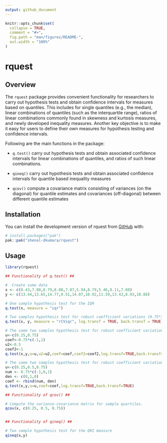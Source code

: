 ```yaml
---
output: github_document
---
```


<!-- README.md is generated from README.Rmd. Please edit that file -->

```r
knitr::opts_chunk$set(
  collapse = TRUE,
  comment = "#>",
  fig.path = "man/figures/README-",
  out.width = "100%"
)
```

# rquest

<!-- badges: start -->
<!-- badges: end -->

## Overview

The `rquest` package provides convenient functionality for researchers to carry out hypothesis tests and obtain confidence intervals for measures based on quantiles. This includes for single quantiles (e.g., the median), linear combinations of quantiles (such as the interquartile range), ratios
of linear combinations commonly found in skewness and kurtosis measures, and newly developed inequality measures. Another key objective is to
make it easy for users to define their own measures for hypothesis testing and confidence intervals.

Following are the main functions in the package:

* `q.test()` carry out hypothesis tests and obtain associated confidence intervals for linear combinations of quantiles, and ratios of such linear combinations.

* `qineq()` carry out hypothesis tests and obtain associated confidence intervals for quantile based inequality measures

* `qcov()` compute a covariance matrix consisting of variances (on the diagonal) for quantile estimates and covariances (off-diagonal) between different quantile estimates


## Installation

You can install the development version of rquest from [GitHub](https://github.com/) with:

``` r
# install.packages("pak")
pak::pak("shenal-dkumara/rquest")
```


## Usage

```r
library(rquest)

## Functionality of q.test() ##

#  Create some data
x <- c(8.43,7.08,8.79,8.88,7.87,5.94,8.79,5.46,8.11,7.08)
y <- c(13.44,13.65,14.77,9.51,14.07,10.92,11.59,13.42,8.93,10.88)

# One sample hypothesis test for the IQR
q.test(x, measure = "iqr")

# Two samples hypothesis test for robust coefficient variations (0.75*IQR/median) with log transformation and back-transformation to the ratio scale,.
q.test(x, y, measure = "rCViqr", log.transf = TRUE, back.transf = TRUE)

# The same two samples hypothesis test for robust coefficient variations (0.75*IQR/median) by using 'u',''u2','coef' and 'coef2' arguments.
u<-c(0.25,0.75)
coef<-0.75*c(-1,1)
u2<-0.5
coef2<-1
q.test(x,y,u=u,u2=u2,coef=coef,coef2=coef2,log.transf=TRUE,back.transf=TRUE)

# The same two samples hypothesis test for robust coefficient variations (0.75*IQR/median) by using only 'u' and 'coef' arguments.
u<-c(0.25,0.5,0.75)
num <- 0.75*c(-1,0,1)
den <- c(0,1,0)
coef <- rbind(num, den)
q.test(x,y,u=u,coef=coef,log.transf=TRUE,back.transf=TRUE)

## Functionality of qcov() ##

# Compute the variance-covariance matrix for sample quartiles.
qcov(x, c(0.25, 0.5, 0.75))


## Functionality of qineq() ##

# Two sample hypothesis test for the QRI measure
qineq(x,y)
```





